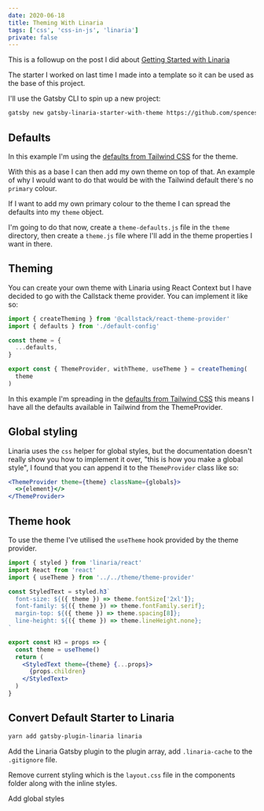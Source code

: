```yaml
---
date: 2020-06-18
title: Theming With Linaria
tags: ['css', 'css-in-js', 'linaria']
private: false
---
```


This is a followup on the post I did about [Getting Started with
Linaria]

The starter I worked on last time I made into a template so it can be
used as the base of this project.

I'll use the Gatsby CLI to spin up a new project:

```bash
gatsby new gatsby-linaria-starter-with-theme https://github.com/spences10/gatsby-starter-linaria
```

## Defaults

In this example I'm using the [defaults from Tailwind CSS] for the
theme.

With this as a base I can then add my own theme on top of that. An
example of why I would want to do that would be with the Tailwind
default there's no `primary` colour.

If I want to add my own primary colour to the theme I can spread the
defaults into my `theme` object.

I'm going to do that now, create a `theme-defaults.js` file in the
`theme` directory, then create a `theme.js` file where I'll add in the
theme properties I want in there.

## Theming

You can create your own theme with Linaria using React Context but I
have decided to go with the Callstack theme provider. You can
implement it like so:

```js
import { createTheming } from '@callstack/react-theme-provider'
import { defaults } from './default-config'

const theme = {
  ...defaults,
}

export const { ThemeProvider, withTheme, useTheme } = createTheming(
  theme
)
```

In this example I'm spreading in the [defaults from Tailwind CSS] this
means I have all the defaults available in Tailwind from the
ThemeProvider.

## Global styling

Linaria uses the `css` helper for global styles, but the documentation
doesn't really show you how to implement it over, "this is how you
make a global style", I found that you can append it to the
`ThemeProvider` class like so:

```jsx
<ThemeProvider theme={theme} className={globals}>
  <>{element}</>
</ThemeProvider>
```

## Theme hook

To use the theme I've utilised the `useTheme` hook provided by the
theme provider.

```jsx
import { styled } from 'linaria/react'
import React from 'react'
import { useTheme } from '../../theme/theme-provider'

const StyledText = styled.h3`
  font-size: ${({ theme }) => theme.fontSize['2xl']};
  font-family: ${({ theme }) => theme.fontFamily.serif};
  margin-top: ${({ theme }) => theme.spacing[8]};
  line-height: ${({ theme }) => theme.lineHeight.none};
`

export const H3 = props => {
  const theme = useTheme()
  return (
    <StyledText theme={theme} {...props}>
      {props.children}
    </StyledText>
  )
}
```

## Convert Default Starter to Linaria

```bash
yarn add gatsby-plugin-linaria linaria
```

Add the Linaria Gatsby plugin to the plugin array, add
`.linaria-cache` to the `.gitignore` file.

Remove current styling which is the `layout.css` file in the
components folder along with the inline styles.

Add global styles

<!-- Links -->

[getting started with linaria]:
  https://scottspence.com/2020/06/04/linaria-getting-started/
[defaults from tailwind css]:
  https://github.com/tailwindcss/designing-with-tailwindcss/blob/master/01-getting-up-and-running/07-customizing-your-design-system/tailwind-full.config.js
